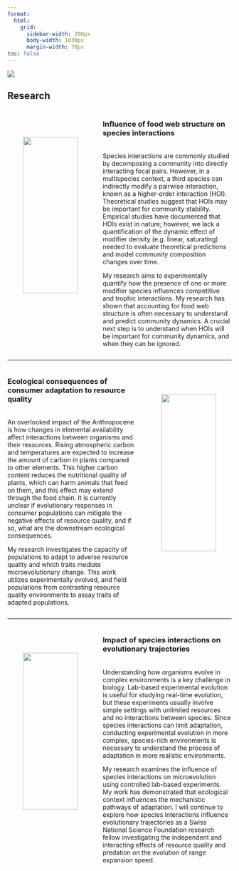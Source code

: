 ```yaml
---
format:
  html:
    grid:
      sidebar-width: 200px
      body-width: 1030px
      margin-width: 70px
toc: false
---
```


::: column-screen
![](media/chemostats.jpeg)
:::

## Research

::: columns
::: {.column width="40%"}
<br> <br>

<center><img src="media/TIM.jpg" width="80%"/></center>
:::

::: {.column width="60%"}
### Influence of food web structure on species interactions

<br> Species interactions are commonly studied by decomposing a community into directly interacting focal pairs. However, in a multispecies context, a third species can indirectly modify a pairwise interaction, known as a higher-order interaction (HOI). Theoretical studies suggest that HOIs may be important for community stability. Empirical studies have documented that HOIs exist in nature; however, we lack a quantification of the dynamic effect of modifier density (e.g. linear, saturating) needed to evaluate theoretical predictions and model community composition changes over time.

My research aims to experimentally quantify how the presence of one or more modifier species influences competitive and trophic interactions. My research has shown that accounting for food web structure is often necessary to understand and predict community dynamics. A crucial next step is to understand when HOIs will be important for community dynamics, and when they can be ignored.
:::
:::

------------------------------------------------------------------------

::: columns
::: {.column width="60%"}
### Ecological consequences of consumer adaptation to resource quality

<br> An overlooked impact of the Anthropocene is how changes in elemental availability affect interactions between organisms and their resources. Rising atmospheric carbon and temperatures are expected to increase the amount of carbon in plants compared to other elements. This higher carbon content reduces the nutritional quality of plants, which can harm animals that feed on them, and this effect may extend through the food chain. It is currently unclear if evolutionary responses in consumer populations can mitigate the negative effects of resource quality, and if so, what are the downstream ecological consequences.

My research investigates the capacity of populations to adapt to adverse resource quality and which traits mediate microevolutionary change. This work utilizes experimentally evolved, and field populations from contrasting resource quality environments to assay traits of adapted populations.
:::

::: {.column width="40%"}
<br> <br>

<center><img src="media/rotifer.jpeg" width="80%"/></center>
:::
:::

------------------------------------------------------------------------

::: columns
::: {.column width="40%"}
<br> <br>

<center><img src="media/foodweb_adapt.jpg" width="80%"/></center>
:::

::: {.column width="60%"}
### Impact of species interactions on evolutionary trajectories

<br> Understanding how organisms evolve in complex environments is a key challenge in biology. Lab-based experimental evolution is useful for studying real-time evolution, but these experiments usually involve simple settings with unlimited resources and no interactions between species. Since species interactions can limit adaptation, conducting experimental evolution in more complex, species-rich environments is necessary to understand the process of adaptation in more realistic environments.

My research examines the influence of species interactions on microevolution using controlled lab-based experiments. My work has demonstrated that ecological context influences the mechanistic pathways of adaptation. I will continue to explore how species interactions influence evolutionary trajectories as a Swiss National Science Foundation research fellow investigating the independent and interacting effects of resource quality and predation on the evolution of range expansion speed.
:::
:::
